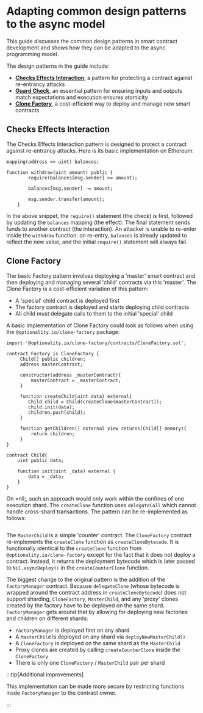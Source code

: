 # Adapting common design patterns to the async model

This guide discusses the common design patterns in smart contract development and shows how they can be adapted to the async programming model.

The design patterns in the guide include:

* [**Checks Effects Interaction**](https://fravoll.github.io/solidity-patterns/checks_effects_interactions.html), a pattern for protecting a contract against re-entrancy attacks
* [**Guard Check**](https://fravoll.github.io/solidity-patterns/guard_check.html), an essential pattern for ensuring inputs and outputs match expectations and execution ensures atomicity
* [**Clone Factory**](https://eips.ethereum.org/EIPS/eip-1167), a cost-efficient way to deploy and manage new smart contracts

## Checks Effects Interaction

The Checks Effects Interaction pattern is designed to protect a contract against re-entrancy attacks. Here is its basic implementation on Ethereum:

```solidity showLineNumbers
mapping(address => uint) balances;

function withdraw(uint amount) public {
        require(balances[msg.sender] >= amount);

        balances[msg.sender] -= amount;

        msg.sender.transfer(amount);
    }
```

In the above snippet, the `require()` statement (the check) is first, followed by updating the `balances` mapping (the effect). The final statement sends funds to another contract (the interaction). An attacker is unable to re-enter inside the `withdraw` function: on re-entry, `balances` is already updated to reflect the new value, and the initial `require()` statement will always fail.

## Clone Factory

The basic Factory pattern involves deploying a 'master' smart contract and then deploying and managing several 'child' contracts via this 'master'. The Clone Factory is a cost-efficient variation of this pattern:

* A 'special' child contract is deployed first
* The factory contract is deployed and starts deploying child contracts
* All child must delegate calls to them to the initial 'special' child

A basic implementation of Clone Factory could look as follows when using the `@optionality.io/clone-factory` package:

```solidity showLineNumbers
import '@optionality.io/clone-factory/contracts/CloneFactory.sol';

contract Factory is CloneFactory {
     Child[] public children;
     address masterContract;

     constructor(address _masterContract){
         masterContract = _masterContract;
     }

     function createChild(uint data) external{
        Child child = Child(createClone(masterContract));
        child.init(data);
        children.push(child);
     }

     function getChildren() external view returns(Child[] memory){
         return children;
     }
}

contract Child{
    uint public data;

    function init(uint _data) external {
        data = _data;
    }
}
```

On =nil;, such an approach would only work within the confines of one execution shard. The `createClone` function uses `delegateCall` which cannot handle cross-shard transactions. The pattern can be re-implemented as follows:

```solidity showLineNumbers file=../../tests/CloneFactory.sol start=startContract end=endContract
```

The `MasterChild` is a simple 'counter' contract. The `CloneFactory` contract re-implements the `createClone` function as `createCloneBytecode`. It is functionally identical to the `createClone` function from `@optionality.io/clone-factory` except for the fact that it does not deploy a contract. Instead, it returns the deployment bytecode which is later passed to `Nil.asyncDeploy()` in the `createCounterClone` function.

The biggest change to the original pattern is the addition of the `FactoryManager` contract. Because `delegateClone` (whose bytecode is wrapped around the contract address in `createCloneBytecode`) does not support sharding, `CloneFactory`, `MasterChild`, and any 'proxy' clones created by the factory have to be deployed on the same shard. `FactoryManager` gets around that by allowing for deploying new factories and children on different shards:

* `FactoryManager` is deployed first on any shard
* A `MasterChild` is deployed on any shard via `deployNewMasterChild()`
* A `CloneFactory` is deployed on the same shard as the `MasterChild`
* Proxy clones are created by calling `createCounterClone` inside the `CloneFactory`
* There is only one `CloneFactory` / `MasterChild` pair per shard

:::tip[Additional improvements]

This implementation can be made more secure by restricting functions insde `FactoryManager` to the contract owner.

:::
